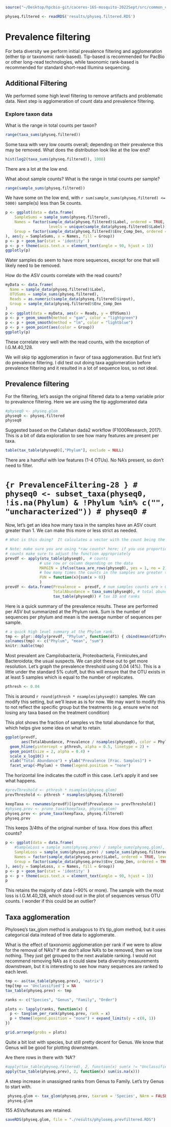 ```r
source("~/Desktop/hpcbio-git/caceres-16S-mosquito-2022Sept/src/common_code.R", local = knitr::knit_global())
```

```r
physeq.filtered <- readRDS('results/physeq.filtered.RDS')
```

# Prevalence filtering

For beta diversity we perform initial prevalence filtering and agglomeration (either tip or taxonomic rank-based). Tip-based is recommended for PacBio or other long-read technologies, while taxonomic rank-based is recommended for standard short-read Illumina sequencing.

## Additional Filtering

We performed some high level filtering to remove artifacts and problematic data. Next step is agglomeration of count data and prevalence filtering.

### Explore taxon data 

What is the range in total counts per taxon?

```r
range(taxa_sums(physeq.filtered))
```

Some taxa with very low counts overall; depending on their prevalence this may be removed.  What does the distribution look like at the low end?

```r
hist(log2(taxa_sums(physeq.filtered)), 1000)
```
There are a lot at the low end.

What about sample counts?  What is the range in total counts per sample?

```r
range(sample_sums(physeq.filtered))
```

We have some on the low end, with `r sum(sample_sums(physeq.filtered) <= 5000)` sample(s) less than 5k counts.

```r
p <- ggplot(data = data.frame(
    SampleSums = sample_sums(physeq.filtered),
    Names = factor(sample_data(physeq.filtered)$Label, ordered = TRUE,
                   levels = unique(sample_data(physeq.filtered)$Label)),
    Group = factor(sample_data(physeq.filtered)$Env_Comp_Den, ordered = TRUE)
), aes(y = SampleSums, x = Names, fill = Group))
p <- p + geom_bar(stat = 'identity' )
p <- p + theme(axis.text.x = element_text(angle = 90, hjust = 1))
ggplotly(p)
```
Water samples do seem to have more sequences, except for one that will likely need to be removed.

How do the ASV counts correlate with the read counts?

```r
myData <- data.frame(
  Name = sample_data(physeq.filtered)$Label,
  OTUSums = sample_sums(physeq.filtered),
  Reads = as.numeric(sample_data(physeq.filtered)$input),
  Group = sample_data(physeq.filtered)$Env_Comp_Den
)
p <- ggplot(data = myData, aes(x = Reads, y = OTUSums))
p <- p + geom_smooth(method = "gam", color = "lightgreen")
p <- p + geom_smooth(method = "lm", color = "lightblue")
p <- p + geom_point(aes(color = Group))
ggplotly(p)
```

These correlate very well with the read counts, with the exception of I.G.M.40_128.

We will skip tip agglomeration in favor of taxa agglomeration. But first let's do prevalence filtering. I did test out doing taxa agglomeration before prevalence filtering and it resulted in a lot of sequence loss, so not ideal.

<!-- ### Tip agglomeration -->

<!-- What does the current tree look like? -->

<!-- ```{r PrevalenceFiltering-13} -->
<!-- p <- plot_tree(physeq.filtered,  -->
<!--           nodelabf = nodeplotblank,  -->
<!--           color="Sample",  -->
<!--           ladderize = "left",  -->
<!--           method = "treeonly") + -->
<!--   ggtitle(paste0("Original tree: ", ntaxa(physeq.filtered), " taxa")) + -->
<!--   theme(plot.title = element_text(size = 10)) -->

<!-- ggplotly(p) -->
<!-- ``` -->

<!-- Zooming into the tips indicates there are a many sequences with very small differences. -->

<!-- ```{r PrevalenceFiltering-14} -->
<!-- hist(log(phy_tree(physeq.filtered)$edge.length),  -->
<!--      xlab = "Edge Length (log)",  -->
<!--      main = "Edge length distribution") -->
<!-- ``` -->

<!-- #### Clip out long branches -->

<!-- There may be one longer branch to check, but overall doesn't look bad. You have to zoom into the right a bit and look at the frequencies accordingly: -->

<!-- ```{r PrevalenceFiltering-14.B} -->
<!-- tmp <- phy_tree(physeq.filtered) -->

<!-- # grab the tip lengths and format for ggplot -->
<!-- treeTips <- data.frame( -->
<!--   ID = tmp$tip.label, -->
<!--   Tip.Length = tmp$edge.length[tmp$edge[,2] <= Ntip(tmp)] -->
<!-- ) -->

<!-- p <- treeTips %>% -->
<!--   ggplot( aes(x=Tip.Length, fill = "black")) + -->
<!--   geom_histogram( color="#e9ecef", alpha=0.6, position = 'identity', bins = 100) -->

<!-- ggplotly(p + xlim(0.1, 1) + ylim(0,10)) -->
<!-- ``` -->

<!-- A couple stand out with very long tip lengths. What are the first 5? -->

<!-- ```{r} -->
<!-- longbranch <- treeTips[order(treeTips$Tip.Length, decreasing = TRUE)[1:5],] -->

<!-- tmp2 <- cbind(tax_table(physeq.filtered), as.data.frame(taxa_sums(physeq.filtered))) -->

<!-- knitr::kable(tmp2[longbranch$ID,]) -->
<!-- ``` -->

<!-- The longest branch looks real and is very prevalent so I don't see any need to remove long branches. -->

<!-- What samples are these in? -->

<!-- ```{r} -->
<!-- tmp <-suppressWarnings(prune_taxa(taxa_names(physeq.filtered) %in% longbranch$ID, -->
<!--                   physeq.filtered)) -->

<!-- ssums <- sample_sums(tmp) -->
<!-- ssums[ssums > 0] -->
<!-- ``` -->

<!-- They are spread across samples as well. -->

<!-- ### Plot cophenetic distances -->

<!-- Agglomeration is based on the cophenetic distance, the pairwise distances between tips on the tree. These are pretty short; let's see what that distribution looks like -->

<!-- ```{r PrevalenceFiltering-15} -->
<!-- cp_phylo <- cophenetic.phylo(phy_tree(physeq.filtered)) -->

<!-- hist(cp_phylo,  -->
<!--      breaks = 100,  -->
<!--      main = "Pairwise distance between tips",  -->
<!--      xlab = "Distance between tips") -->

<!-- cutoff <- c(seq(0.025, 0.15, 0.025), 0.2, 0.3, 0.5, 0.75, 1, 2) -->
<!-- abline(v=cutoff, col = "red") -->
<!-- text(cutoff, max(hist(cp_phylo, 100, plot=FALSE)$counts), labels = cutoff, pos = 2, srt = 90, cex = .5 ) -->
<!-- ``` -->

<!-- Note those at the high end of distance, probably out off-shoot group. We do not see those in the merged data! -->

<!-- The red lines are some arbitrary test cutoffs. Based on the above we could use 0.05 (right after first peak from left) or even between 0.15 and 0.2 (right after the second small peak from the left). -->

<!-- Let's replot in log scale.   -->

<!-- ```{r PrevalenceFiltering-16} -->
<!-- hist(log(cp_phylo),  -->
<!--      breaks = 100,  -->
<!--      main = "Pairwise distance between tips",  -->
<!--      xlab = "Distance between tips (log)",  -->
<!--      xlim = c(-5, 5)) -->

<!-- abline(v=log(cutoff), col = "red") -->
<!-- text(log(cutoff), max(hist(log(cp_phylo), 100, plot=FALSE)$counts), labels = cutoff, pos = 2, srt = 90, cex = .5 ) -->
<!-- ``` -->

<!-- The log scale doesn't make the cutoff any clearer, so lets explore more. -->


<!-- ```{r PrevalenceFiltering-17} -->
<!-- # Use the cutoffs listed above -->

<!-- # this takes some time to run :).  There is a speedyseq package with a faster tip_glom implementation, might be worth checking -->
<!-- pseqs <- lapply(cutoff[1:7], function(x) {tip_glom(physeq.filtered, h = x)}) -->

<!-- names(pseqs) <- cutoff[1:7] -->
<!-- ``` -->

<!-- ```{r PrevalenceFiltering-18} -->
<!-- # In order to screen for instances with a tree we need to use tryCatch as checking the tree slot with phy_tree will error if it is NULL) -->

<!-- pseqs.final <- pseqs[sapply(pseqs, function(x) { -->
<!--   !is.null( tryCatch({phy_tree(x)}, error = function(cond) { return(NULL) }) ) -->
<!--   }, simplify = TRUE)] -->

<!-- plots <- sapply(names(pseqs.final), function(x) { -->
<!--   plot_tree(pseqs.final[[x]],  -->
<!--           nodelabf = nodeplotblank, -->
<!--           ladderize = "left",  -->
<!--           method = "treeonly") +  -->
<!--   ggtitle(paste0("Height:",x, ", ", ntaxa(pseqs.final[[x]]), " taxa")) +  -->
<!--     theme(plot.title = element_text(size = 10)) -->
<!--   }, simplify = FALSE -->
<!--   ) -->

<!-- grid.arrange(grobs = prepend(plots, list(Original = p)), -->
<!--              nrow = 3) -->

<!-- ``` -->

<!-- Still seeing small branches in height of 0.05. Let's try 0.175 (where the second small peak ended). -->

<!-- ```{r PrevalenceFiltering-22} -->
<!-- # pseqs <- lapply(cutoff[1:8], function(x) {speedyseq::tip_glom(physeq.filtered, h = x)}) -->
<!-- physeq.glom <- tip_glom(physeq.filtered, h = 0.175) -->
<!-- physeq.glom -->
<!-- ``` -->



## Prevalence filtering

For the filtering, let's assign the original filtered data to a temp variable prior to prevalence filtering.  Here we are using the tip agglomerated data

```r
#physeq0 <- physeq.glom
physeq0 <- physeq.filtered
physeq0
```

Suggested based on the Callahan dada2 workflow (F1000Research, 2017).  This is a bit of data exploration to see how many features are present per taxa.

```r
table(tax_table(physeq0)[,"Phylum"], exclude = NULL)
```

There are a handful with low features (1-4 OTUs). No NA's present, so don't need to filter.


# ```{r PrevalenceFiltering-28 }
# physeq0 <- subset_taxa(physeq0, !is.na(Phylum) & !Phylum %in% c("", "uncharacterized"))
# physeq0
# ```


Now, let's get an idea how many taxa in the samples have an ASV count greater than 1.  We can make this more or less strict as needed.

```r
# What is this doing?  It calculates a vector with the count being the # samples with a count > 0.

# Note: make sure you are using *raw counts* here; if you use proportional
# counts make sure to adjust the function appropriately
prevdf <- apply(otu_table(physeq0),  # counts
               # use row or column depending on the data
               MARGIN = ifelse(taxa_are_rows(physeq0), yes = 1, no = 2), 
               # how many times the counts in the samples are greater than 0
               FUN = function(x){sum(x > 0)}  
               )
prevdf <- data.frame(Prevalence =  prevdf, # num samples counts are > 0
                     TotalAbundance = taxa_sums(physeq0), # total abundance
                     tax_table(physeq0)) # tax ID and ranks
```

Here is a quick summary of the prevalence results.  These are performed per ASV but summarized at the Phylum rank. Sum is the number of sequences per phylum and mean is the average number of sequences per sample.

```r
# a quick high level summary at the Phylum rank.
tmp <- plyr::ddply(prevdf, "Phylum", function(df1) { cbind(mean(df1$Prevalence), sum(df1$Prevalence)) })
colnames(tmp) <- c("Phylum", "mean", "sum")
knitr::kable(tmp)
```

Most prevalent are Campilobacteria, Proteobacteria, Firmicutes,and Bacteroidota; the usual suspects.  We can plot these out to get more resolution.  Let's graph the prevalence threshold using 0.04 (4%). This is a little under the standard 5% cutoff, but this will ensure that the OTU exists in at least 5 samples which is equal to the number of replicates.

```r
pthresh <- 0.04
```

This is around `r round(pthresh * nsamples(physeq0))` samples.  We can modify this setting, but we'll leave as is for now.  We may want to modify this to not reflect the specific group but the treatments (e.g. ensure we're not losing any taxa based on the treatment condition)

This plot shows the fraction of samples vs the total abundance for that, which helps give some idea on what to retain.

```r
ggplot(prevdf,
       aes(TotalAbundance, Prevalence / nsamples(physeq0), color = Phylum)) +
  geom_hline(yintercept = pthresh, alpha = 0.5, linetype = 2) +
  geom_point(size = 2, alpha = 0.4) +
  scale_x_log10() +
  xlab("Total Abundance") + ylab("Prevalence [Frac. Samples]") +
  facet_wrap(~Phylum) + theme(legend.position = "none")
```

The horizontal line indicates the cutoff in this case. Let's apply it and see what happens. 

```r
#prevThreshold <- pthresh * nsamples(physeq.glom)
prevThreshold <- pthresh * nsamples(physeq.filtered)

keepTaxa <- rownames(prevdf)[(prevdf$Prevalence >= prevThreshold)]
#physeq.prev <- prune_taxa(keepTaxa, physeq.glom)
physeq.prev <- prune_taxa(keepTaxa, physeq.filtered)
physeq.prev
```

This keeps 3/4ths of the original number of taxa.  How does this affect counts?

```r
p <- ggplot(data = data.frame(
    #SampleLoss = sample_sums(physeq.prev) / sample_sums(physeq.glom),
    SampleLoss = sample_sums(physeq.prev) / sample_sums(physeq.filtered),
    Names = factor(sample_data(physeq.prev)$Label, ordered = TRUE, levels = sample_data(physeq.prev)$Label),
    Group = factor(sample_data(physeq.prev)$Env_Comp_Den, ordered = TRUE)
), aes(y = SampleLoss, x = Names, fill = Group))
p <- p + geom_bar(stat = 'identity' )
p <- p + theme(axis.text.x = element_text(angle = 90, hjust = 1))
p
```

This retains the majority of data (~90% or more). The sample with the most loss is I.G.M.40_128, which stood out in the plot of sequences versus OTU counts. I wonder if this could be an outlier? 



## Taxa agglomeration

Phyloseq's tax_glom method is analagous to it's tip_glom method, but it uses categorical data instead of tree data to agglomerate.

What is the effect of taxonomic agglomeration per rank if we were to allow for the removal of NA's? If we don't allow NA's to be removed, then we lose nothing. They just get grouped to the next available ranking. I would not recommend removing NA's as it could skew beta diversity measurements downstream, but it is interesting to see how many sequences are ranked to each level.


```r
tmp <- as(tax_table(physeq.prev), 'matrix')
tmp[tmp == 'Unclassified'] = NA
tax_table(physeq.prev) <- tmp
```

```r
ranks <- c("Species", "Genus", "Family", "Order")

plots <- lapply(ranks, function(x) {
  p <- taxglom_per_rank(physeq.prev, rank = x)
  p + theme(legend.position = "none") + expand_limits(y = c(0, 1))
})

grid.arrange(grobs = plots)
```
Quite a bit lost with species, but still pretty decent for Genus. We know that Genus will be good for plotting downstream.

Are there rows in there with 'NA'?

```r
#apply(tax_table(physeq.filtered), 2, function(x) sum(x != "Unclassified"))
apply(tax_table(physeq.prev), 2, function(x) sum(is.na(x)))
```

A steep increase in unassigned ranks from Genus to Family. Let's try Genus to start with.

<!-- Yes, though not nearly as many as the overall # of taxa. This suggests maybe using the phylogenetic tree and `tip_glom`. We have been seeing this work with better fidelity with more recent data sets, particularly from PacBio sequences, but it does require a little checking on the phylogenetic branch lengths to determine the best cutoff.  The code below is based on work Lindsay Clark and Jenny have done in the group.  -->

<!-- ## Tree glom  -->

<!-- This is a newer but somewhat experimental method implemented in the `speedyseq` package. -->

<!-- ```{r} -->
<!-- #get_pairwise_distances(tree, A, B, as_edge_counts=FALSE, check_input=TRUE) -->
<!-- ``` -->

```r
 physeq.glom <- tax_glom(physeq.prev, taxrank = 'Species', NArm = FALSE)
 physeq.glom
```
155 ASVs/features are retained.


```r
saveRDS(physeq.glom, file = "./results/phyloseq.prevfiltered.RDS")
```


